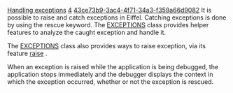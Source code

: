 [[Property:title|Handling exceptions]]
[[Property:weight|4]]
[[Property:uuid|43ce73b9-3ac4-4f71-34a3-f359a66d9082]]
It is possible to raise and catch exceptions in Eiffel. Catching exceptions is done by using the rescue keyword. The [[ref:/libraries/base/reference/exceptions_chart|EXCEPTIONS]]  class provides helper features to analyze the caught exception and handle it. 

The [[ref:/libraries/base/reference/exceptions_chart|<eiffel>EXCEPTIONS</eiffel>]] class also provides ways to raise exception, via its feature [[ref:libraries/base/reference/exceptions_flatshort|raise]] . 

When an exception is raised while the application is being debugged, the application stops immediately and the debugger displays the context in which the exception occurred, whether or not the exception is rescued.

{{seealso|<br/>
[[ET: Design by Contract (tm), Assertions and Exceptions|Reference of exceptions]]  }}




